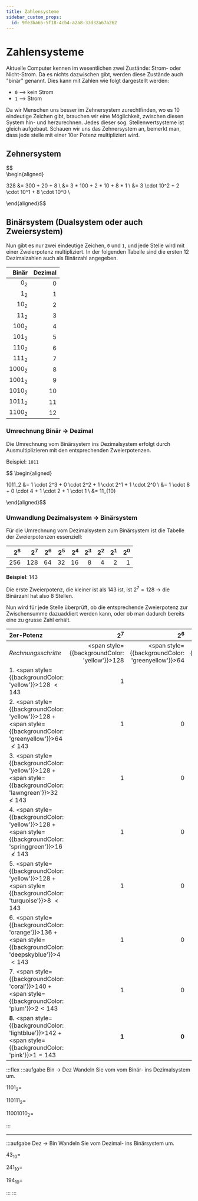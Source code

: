```yaml
---
title: Zahlensysteme
sidebar_custom_props:
  id: 9fe3ba65-5f18-4cb4-a2a8-33d32a67a262
---
```



# Zahlensysteme

Aktuelle Computer kennen im wesentlichen zwei Zustände: Strom- oder Nicht-Strom. Da es nichts dazwischen gibt, werden diese Zustände auch "binär" genannt. Dies kann mit Zahlen wie folgt dargestellt werden:

- `0` --> kein Strom
- `1` --> Strom

Da wir Menschen uns besser im Zehnersystem zurechtfinden, wo es 10 eindeutige Zeichen gibt, brauchen wir eine Möglichkeit, zwischen diesen System hin- und herzurechnen. Jedes dieser sog. Stellenwertsysteme ist gleich aufgebaut. Schauen wir uns das Zehnersystem an, bemerkt man, dass jede stelle mit einer 10er Potenz multipliziert wird.

## Zehnersystem

$$\
\begin{aligned}

328 &= 300 + 20 + 8 \\
    &= 3 * 100 + 2 * 10 + 8 * 1 \\
    &= 3 \cdot 10^2 + 2 \cdot 10^1 + 8 \cdot 10^0 \\

\end{aligned}$$

## Binärsystem (Dualsystem oder auch Zweiersystem)

Nun gibt es nur zwei eindeutige Zeichen, `0` und `1`, und jede Stelle wird mit einer Zweierpotenz multipliziert. In der folgenden Tabelle sind die ersten 12 Dezimalzahlen auch als Binärzahl angegeben.

<div className="small-table">

|    Binär | Dezimal |
| -------: | ------: |
|    $0_2$ |       0 |
|    $1_2$ |       1 |
|   $10_2$ |       2 |
|   $11_2$ |       3 |
|  $100_2$ |       4 |
|  $101_2$ |       5 |
|  $110_2$ |       6 |
|  $111_2$ |       7 |
| $1000_2$ |       8 |
| $1001_2$ |       9 |
| $1010_2$ |      10 |
| $1011_2$ |      11 |
| $1100_2$ |      12 |

</div>

### Umrechnung Binär -> Dezimal

Die Umrechnung vom Binärsystem ins Dezimalsystem erfolgt durch Ausmultiplizieren mit den entsprechenden Zweierpotenzen.

Beispiel: `1011`

$$
\begin{aligned}

1011_2 &= 1 \cdot 2^3 + 0 \cdot 2^2 + 1 \cdot 2^1 + 1 \cdot 2^0 \\
     &= 1 \cdot 8 + 0 \cdot 4 + 1 \cdot 2 + 1 \cdot 1 \\
     &= 11_{10}

\end{aligned}$$

### Umwandlung Dezimalsystem -> Binärsystem

Für die Umrechnung vom Dezimalsystem zum Binärsystem ist die Tabelle der Zweierpotenzen essenziell:

| $2^8$ | $2^7$ | $2^6$ | $2^5$ | $2^4$ | $2^3$ | $2^2$ | $2^1$ | $2^0$ |
| ----: | ----: | ----: | ----: | ----: | ----: | ----: | ----: | ----: |
|   256 |   128 |    64 |    32 |    16 |     8 |     4 |     2 |     1 |

**Beispiel**: 143

Die erste Zweierpotenz, die kleiner ist als 143 ist, ist $2^7 = 128$ -> die Binärzahl hat also 8 Stellen.

Nun wird für jede Stelle überprüft, ob die entsprechende Zweierpotenz zur Zwischensumme dazuaddiert werden kann, oder ob man dadurch bereits eine zu grusse Zahl erhält.

| **2er-Potenz**                                                                                                                    |                                                $2^7$ |                                                    $2^6$ |                                                  $2^5$ |                                                    $2^4$ |                                                 $2^3$ |                                                   $2^2$ |                                            $2^1$ |                                            $2^0$ |                                           Zwischensumme |
| :-------------------------------------------------------------------------------------------------------------------------------- | ---------------------------------------------------: | -------------------------------------------------------: | -----------------------------------------------------: | -------------------------------------------------------: | ----------------------------------------------------: | ------------------------------------------------------: | -----------------------------------------------: | -----------------------------------------------: | ------------------------------------------------------: |
| _Rechnungsschritte_                                                                                                               | <span style={{backgroundColor: 'yellow'}}>128</span> | <span style={{backgroundColor: 'greenyellow'}}>64</span> | <span style={{backgroundColor: 'lawngreen'}}>32</span> | <span style={{backgroundColor: 'springgreen'}}>16</span> | <span style={{backgroundColor: 'turquoise'}}>8</span> | <span style={{backgroundColor: 'deepskyblue'}}>4</span> | <span style={{backgroundColor: 'plum'}}>2</span> | <span style={{backgroundColor: 'pink'}}>1</span> |                                                         |
| 1. <span style={{backgroundColor: 'yellow'}}>128</span> $\lt 143$                                                                 |                                                    1 |                                                          |                                                        |                                                          |                                                       |                                                         |                                                  |                                                  |    <span style={{backgroundColor: 'yellow'}}>128</span> |
| 2. <span style={{backgroundColor: 'yellow'}}>128</span> + <span style={{backgroundColor: 'greenyellow'}}>64</span> $\not \lt 143$ |                                                    1 |                                                        0 |                                                        |                                                          |                                                       |                                                         |                                                  |                                                  |    <span style={{backgroundColor: 'yellow'}}>128</span> |
| 3. <span style={{backgroundColor: 'yellow'}}>128</span> + <span style={{backgroundColor: 'lawngreen'}}>32</span> $\not \lt 143$   |                                                    1 |                                                        0 |                                                      0 |                                                          |                                                       |                                                         |                                                  |                                                  |    <span style={{backgroundColor: 'yellow'}}>128</span> |
| 4. <span style={{backgroundColor: 'yellow'}}>128</span> + <span style={{backgroundColor: 'springgreen'}}>16</span> $\not \lt 143$ |                                                    1 |                                                        0 |                                                      0 |                                                        0 |                                                       |                                                         |                                                  |                                                  |    <span style={{backgroundColor: 'yellow'}}>128</span> |
| 5. <span style={{backgroundColor: 'yellow'}}>128</span> + <span style={{backgroundColor: 'turquoise'}}>8</span> $\lt 143$         |                                                    1 |                                                        0 |                                                      0 |                                                        0 |                                                     1 |                                                         |                                                  |                                                  |    <span style={{backgroundColor: 'orange'}}>136</span> |
| 6. <span style={{backgroundColor: 'orange'}}>136</span> + <span style={{backgroundColor: 'deepskyblue'}}>4</span> $\lt 143$       |                                                    1 |                                                        0 |                                                      0 |                                                        0 |                                                     1 |                                                       1 |                                                  |                                                  |     <span style={{backgroundColor: 'coral'}}>140</span> |
| 7. <span style={{backgroundColor: 'coral'}}>140</span> + <span style={{backgroundColor: 'plum'}}>2</span>$\lt 143$                |                                                    1 |                                                        0 |                                                      0 |                                                        0 |                                                     1 |                                                       1 |                                                1 |                                                  | <span style={{backgroundColor: 'lightblue'}}>142</span> |
| **8.** <span style={{backgroundColor: 'lightblue'}}>142</span> + <span style={{backgroundColor: 'pink'}}>1</span>$= 143$          |                                                **1** |                                                    **0** |                                                  **0** |                                                    **0** |                                                 **1** |                                                   **1** |                                            **1** |                                            **1** |                                                 **143** |


:::flex
:::aufgabe Bin → Dez
Wandeln Sie vom vom Binär- ins Dezimalsystem um.

<Answer type="string" webKey="a737c101-8cbc-4055-8e6b-1a2c51767bb6" id="q1" solution="13">

$1101_2=$

</Answer>

<Answer type="string" webKey="1101eea0-6879-4d9d-9c4a-c75deb4ad2f1" id="q2" solution="55">

$110111_{2}=$

</Answer>

<Answer type="string" webKey="689e330e-654f-4ce3-aa99-9f0b3a900432" id="q3" solution="202">

$11001010_2=$

</Answer>
:::

***
:::aufgabe Dez → Bin
Wandeln Sie vom  Dezimal- ins Binärsystem um.

<Answer type="string" webKey="83aead48-bc7a-4c59-9ad8-50eb2ad6c3d3c" id="q4" solution="101011">

$43_{10}=$

</Answer>

<Answer type="string" webKey="2ded75f9-a1b6-434c-8f73-4da59e504b17" id="q5" solution="11110001">

$241_{10}=$

</Answer>

<Answer type="string" webKey="0a80c170-a762-4bba-a9fd-01b74bcec5da" id="q6" solution="11000010">

$194_{10}=$

</Answer>
:::
:::
